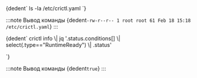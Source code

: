 
<CodeBlock language="bash">
  {dedent`
    ls -la /etc/crictl.yaml
  `}
</CodeBlock>

:::note Вывод команды
<CodeBlock language="bash">
  {dedent`
    -rw-r--r-- 1 root root 61 Feb 18 15:18 /etc/crictl.yaml
  `}
</CodeBlock>
:::


<CodeBlock language="bash">
  {dedent`
    crictl info \|
      jq '.status.conditions[] \|
      select(.type=="RuntimeReady") \|
      .status'

  `}
</CodeBlock>

:::note Вывод команды
<CodeBlock language="bash">
  {dedent`
    true
  `}
</CodeBlock>
:::
